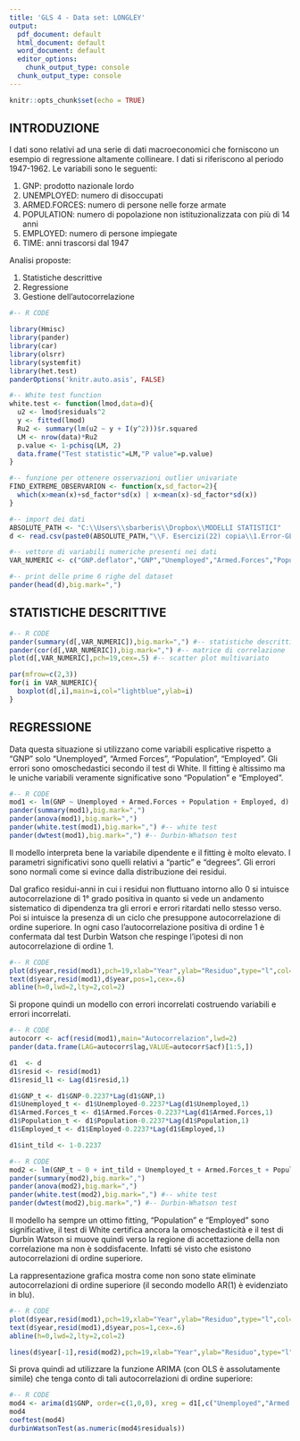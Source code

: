 ---
title: 'GLS 4 - Data set: LONGLEY'
output:
  pdf_document: default
  html_document: default
  word_document: default
  editor_options:
    chunk_output_type: console
  chunk_output_type: console
---

```{r setup, include=FALSE}
knitr::opts_chunk$set(echo = TRUE)
```

## INTRODUZIONE

I dati sono relativi ad una serie di dati macroeconomici che forniscono un esempio di regressione altamente collineare. I dati si riferiscono al periodo 1947-1962. Le variabili sono le seguenti:

1. GNP: prodotto nazionale lordo
2. UNEMPLOYED: numero di disoccupati
3. ARMED.FORCES: numero di persone nelle forze armate
4. POPULATION: numero di popolazione non istituzionalizzata con più di 14 anni
5. EMPLOYED: numero di persone impiegate
6. TIME: anni trascorsi dal 1947

Analisi proposte:

1. Statistiche descrittive
2. Regressione
3. Gestione dell'autocorrelazione

> >

```{r,eval=TRUE,echo=T,warning=FALSE,message=F,results="asis"}
#-- R CODE 

library(Hmisc)
library(pander)
library(car)
library(olsrr)
library(systemfit)
library(het.test)
panderOptions('knitr.auto.asis', FALSE)

#-- White test function
white.test <- function(lmod,data=d){
  u2 <- lmod$residuals^2
  y <- fitted(lmod)
  Ru2 <- summary(lm(u2 ~ y + I(y^2)))$r.squared
  LM <- nrow(data)*Ru2
  p.value <- 1-pchisq(LM, 2)
  data.frame("Test statistic"=LM,"P value"=p.value)
}

#-- funzione per ottenere osservazioni outlier univariate
FIND_EXTREME_OBSERVARION <- function(x,sd_factor=2){
  which(x>mean(x)+sd_factor*sd(x) | x<mean(x)-sd_factor*sd(x))  
}

#-- import dei dati
ABSOLUTE_PATH <- "C:\\Users\\sbarberis\\Dropbox\\MODELLI STATISTICI"
d <- read.csv(paste0(ABSOLUTE_PATH,"\\F. Esercizi(22) copia\\1.Error-GLS copy(8)\\4.Error-GLS\\longley.txt"),sep=" ")

#-- vettore di variabili numeriche presenti nei dati
VAR_NUMERIC <- c("GNP.deflator","GNP","Unemployed","Armed.Forces","Population","Employed")

#-- print delle prime 6 righe del dataset
pander(head(d),big.mark=",")
```


> >

## STATISTICHE DESCRITTIVE

> >

```{r,fig.width=6,echo=T,message=FALSE,results="asis"}
#-- R CODE
pander(summary(d[,VAR_NUMERIC]),big.mark=",") #-- statistiche descrittive
pander(cor(d[,VAR_NUMERIC]),big.mark=",") #-- matrice di correlazione
plot(d[,VAR_NUMERIC],pch=19,cex=.5) #-- scatter plot multivariato

par(mfrow=c(2,3))
for(i in VAR_NUMERIC){
  boxplot(d[,i],main=i,col="lightblue",ylab=i)
}

```


## REGRESSIONE

Data questa situazione si utilizzano come variabili esplicative rispetto a "GNP" solo "Unemployed", "Armed Forces", "Population", "Employed".
Gli errori sono omoschedastici secondo il test di White. Il fitting è altissimo ma le uniche variabili veramente significative sono "Population" e "Employed".

> >

```{r,fig.width=6,echo=T,message=FALSE,results="asis"}
#-- R CODE
mod1 <- lm(GNP ~ Unemployed + Armed.Forces + Population + Employed, d) #-- stima modello lineare semplice
pander(summary(mod1),big.mark=",")
pander(anova(mod1),big.mark=",")
pander(white.test(mod1),big.mark=",") #-- white test
pander(dwtest(mod1),big.mark=",") #-- Durbin-Whatson test
```

Il modello interpreta bene la variabile dipendente e il fitting è molto elevato. I parametri significativi sono quelli relativi a "partic" e "degrees". Gli errori sono normali come si evince dalla distribuzione dei residui.

Dal grafico residui-anni in cui i residui non fluttuano intorno allo 0 si intuisce autocorrelazione di 1° grado positiva in quanto si vede un andamento sistematico di dipendenza tra gli errori e errori ritardati nello stesso verso. Poi si intuisce la presenza di un ciclo che presuppone autocorrelazione di ordine superiore. In ogni caso l’autocorrelazione positiva di ordine 1 è confermata dal test Durbin Watson che respinge l’ipotesi di non autocorrelazione di ordine 1.

> >

```{r,fig.width=6,echo=T,message=FALSE,results="asis"}
#-- R CODE
plot(d$year,resid(mod1),pch=19,xlab="Year",ylab="Residuo",type="l",col=1,lwd=2)
text(d$year,resid(mod1),d$year,pos=1,cex=.6)
abline(h=0,lwd=2,lty=2,col=2)
```

Si propone quindi un modello con errori incorrelati costruendo variabili e errori incorrelati.

> >

```{r,fig.width=6,echo=T,message=FALSE,results="asis"}
#-- R CODE
autocorr <- acf(resid(mod1),main="Autocorrelazion",lwd=2)
pander(data.frame(LAG=autocorr$lag,VALUE=autocorr$acf)[1:5,])

d1  <- d
d1$resid <- resid(mod1)
d1$resid_l1 <- Lag(d1$resid,1)

d1$GNP_t <- d1$GNP-0.2237*Lag(d1$GNP,1)
d1$Unemployed_t <- d1$Unemployed-0.2237*Lag(d1$Unemployed,1)
d1$Armed.Forces_t <- d1$Armed.Forces-0.2237*Lag(d1$Armed.Forces,1)
d1$Population_t <- d1$Population-0.2237*Lag(d1$Population,1)
d1$Employed_t <- d1$Employed-0.2237*Lag(d1$Employed,1)

d1$int_tild <- 1-0.2237
```

> >

```{r,fig.width=6,echo=T,message=FALSE,results="asis"}
#-- R CODE
mod2 <- lm(GNP_t ~ 0 + int_tild + Unemployed_t + Armed.Forces_t + Population_t + Employed_t,d1)
pander(summary(mod2),big.mark=",")
pander(anova(mod2),big.mark=",")
pander(white.test(mod2),big.mark=",") #-- white test
pander(dwtest(mod2),big.mark=",") #-- Durbin-Whatson test
```

Il modello ha sempre un ottimo fitting, "Population" e "Employed" sono significative, il test di White certifica ancora la omoschedasticità e il test di Durbin Watson si muove quindi verso la regione di accettazione della non correlazione ma non è soddisfacente. Infatti sé visto che esistono autocorrelazioni di ordine superiore.  

La rappresentazione grafica mostra come non sono state eliminate autocorrelazioni di ordine superiore (il secondo modello AR(1) è evidenziato in blu).

> >

```{r,fig.width=6,echo=T,message=FALSE,results="asis"}
#-- R CODE
plot(d$year,resid(mod1),pch=19,xlab="Year",ylab="Residuo",type="l",col=1,lwd=2)
text(d$year,resid(mod1),d$year,pos=1,cex=.6)
abline(h=0,lwd=2,lty=2,col=2)

lines(d$year[-1],resid(mod2),pch=19,xlab="Year",ylab="Residuo",type="l",col=4,lwd=2)
```

Si prova quindi ad utilizzare la funzione ARIMA (con OLS è assolutamente simile) che tenga conto di tali autocorrelazioni di ordine superiore:

> >

```{r,fig.width=6,echo=T,message=FALSE}
#-- R CODE
mod4 <- arima(d1$GNP, order=c(1,0,0), xreg = d1[,c("Unemployed","Armed.Forces","Population","Employed")],method="ML") 
mod4
coeftest(mod4)
durbinWatsonTest(as.numeric(mod4$residuals))
```

